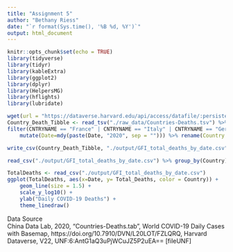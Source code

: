 ```yaml
---
title: "Assignment 5"
author: "Bethany Riess"
date: "`r format(Sys.time(), '%B %d, %Y')`"
output: html_document
---
```


<!-- (1) Create folders for raw_data and output --> 


<!-- (2) Write a chunk that loads the needed tidyverse libraries but does not show up in any way in the final html document. --> 
```r
knitr::opts_chunk$set(echo = TRUE)
library(tidyverse)
library(tidyr)
library(kableExtra)
library(ggplot2)
library(dplyr)
library(HelpersMG)
library(hflights)
library(lubridate)
```

<!-- (3) Write a chunk that uses wget to download the data file from the Harvard Dataverse and save is as raw_data/Countries-Deaths.tsv. This chunk should also not show up in any way in the final html and should be cached so that you do not repeatedly download the file as you reexecute your code. --> 
```r
wget(url = "https://dataverse.harvard.edu/api/access/datafile/:persistentId?persistentId=doi:10.7910/DVN/L20LOT/FZLQRQ", destfile = "./raw_data/Countries-Deaths.tsv")
Country_Death_Tibble <- read_tsv("./raw_data/Countries-Deaths.tsv") %>% 
filter(CNTRYNAME == "France" | CNTRYNAME == "Italy" | CNTRYNAME == "Germany") %>% pivot_longer(-CNTRYNAME, names_to = "Date", values_to= "Total_Deaths") %>% 
	mutate(Date=mdy(paste(Date, "2020", sep = ""))) %>% rename(Country = CNTRYNAME)
```


<!-- (4) Write a chunk that creates a tidy dataset called output/GFI_total_deaths_by_date.csv. This file should have variables named Country, Date, and Total_Deaths. You will need to use several tidy tools to restructure the data with pivot_long() and convert the four-digit codes to dates using lubridate. Filter the data so that only information from Germany, France, and Italy are present. This chuck should not display anything in the final html document. --> 
```r
write_csv(Country_Death_Tibble, "./output/GFI_total_deaths_by_date.csv")
```


<!-- (5) Write another chunk that reates a tidy dataset called output/GFI_daily_deaths_by_date.csv. This file should have variables named Country, Date, and Daily_Deaths. You can start from the previous data and use the lag() function to calculate the daily death rates as a difference between adjacent datapoints. Once again, this should not show up in the final html. --> 
```r
read_csv("./output/GFI_total_deaths_by_date.csv") %>% group_by(Country) %>% mutate(Daily_Deaths=Total_Deaths - lag(Total_Deaths, n=1, default = NA)) %>% select(-Total_Deaths) %>% write_csv("./output/GFI_daily_deaths_by_date.csv")
```

<!-- (6) Write a chunk that uses ggplot2 to create a line graph that comparing the total deaths between the three countries over time. Color each line by country and use a line size of 1.5. Set the Y axis to be a log10 scale, and label that axis as Total COVID-19 Deaths. Please use the ggplot2 linedraw theme for your plot. --> 
```r
TotalDeaths <- read_csv("./output/GFI_total_deaths_by_date.csv")
ggplot(TotalDeaths, aes(x=Date, y= Total_Deaths, color = Country)) +
	geom_line(size = 1.5) +
	scale_y_log10() +
	ylab("Daily COVID-19 Deaths") +
	theme_linedraw()
```
<!-- (7) Write a chunk that uses ggplot2 to create a line graph that comparing the daily deaths between the three countries over time. Color each line by country and use a line size of 1.5. Label the y axis as Daily COVID-19 Deaths and set the y-axis limits to range from 0 to 1,000. Please use the ggplot2 linedraw theme for your plot. --> 


<!-- (8) Write one last chuck that groups the daily death data by country and finds the maximum number of deaths per day. Use knitr::kable() to display this as a table in your html document. -->  


<!-- (9) Using markdown, provide an introduction and conclusion section before and after the analysis that you just performed, respectively. These sections should be level 2 headings. --> 


<!-- (10) Cite your data source - another level 2 heading - using this reference. Check online to make sure that you get any formatting (e.g. italics, links, etc. correct) --> 


Data Source    
China Data Lab, 2020, "Countries-Deaths.tab", World COVID-19 Daily Cases with Basemap, https://doi.org/10.7910/DVN/L20LOT/FZLQRQ, Harvard Dataverse, V22, UNF:6:AntG1aQ3uPjWCuJZ5P2uEA== [fileUNF]


